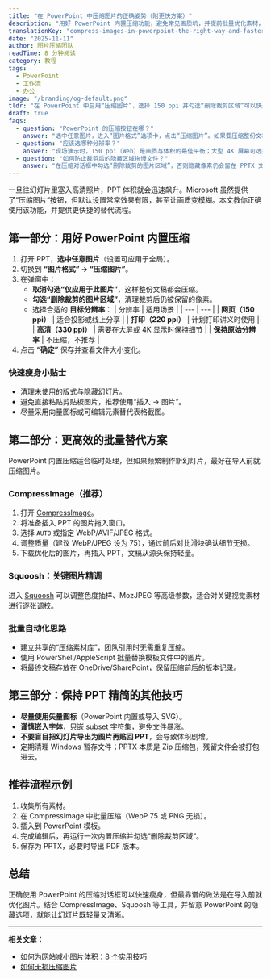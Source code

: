 ```yaml
---
title: "在 PowerPoint 中压缩图片的正确姿势（附更快方案）"
description: "用好 PowerPoint 内置压缩功能，避免常见画质坑，并提前批量优化素材，让演示文稿迅速瘦身。"
translationKey: "compress-images-in-powerpoint-the-right-way-and-faster-alternatives"
date: "2025-11-11"
author: 图片压缩团队
readTime: 8 分钟阅读
category: 教程
tags:
  - PowerPoint
  - 工作流
  - 办公
image: "/branding/og-default.png"
tldr: "在 PowerPoint 中启用“压缩图片”，选择 150 ppi 并勾选“删除裁剪区域”可以快速减小体积；但更理想的做法是在导入前使用 CompressImage 批量压缩。"
draft: true
faqs:
  - question: "PowerPoint 的压缩按钮在哪？"
    answer: "选中任意图片，进入“图片格式”选项卡，点击“压缩图片”。如果要压缩整份文稿，取消勾选“仅应用于此图片”。"
  - question: "应该选哪种分辨率？"
    answer: "现场演示时，150 ppi（Web）是画质与体积的最佳平衡；大型 4K 屏幕可选择 330 ppi（HD）。"
  - question: "如何防止裁剪后的隐藏区域拖慢文件？"
    answer: "在压缩对话框中勾选“删除裁剪的图片区域”，否则隐藏像素仍会留在 PPTX 文件里。"
---
```


一旦往幻灯片里塞入高清照片，PPT 体积就会迅速飙升。Microsoft 虽然提供了“压缩图片”按钮，但默认设置常常效果有限，甚至让画质变模糊。本文教你正确使用该功能，并提供更快捷的替代流程。

## 第一部分：用好 PowerPoint 内置压缩

1. 打开 PPT，**选中任意图片**（设置可应用于全局）。
2. 切换到 **“图片格式” → “压缩图片”**。
3. 在弹窗中：
   - **取消勾选“仅应用于此图片”**，这样整份文稿都会压缩。
   - **勾选“删除裁剪的图片区域”**，清理裁剪后仍被保留的像素。
   - 选择合适的 **目标分辨率**：
     | 分辨率 | 适用场景 |
     | --- | --- |
     | **网页（150 ppi）** | 适合投影或线上分享 | 
     | **打印（220 ppi）** | 计划打印讲义时使用 | 
     | **高清（330 ppi）** | 需要在大屏或 4K 显示时保持细节 | 
     | **保持原始分辨率** | 不压缩，不推荐 |
4. 点击 **“确定”** 保存并查看文件大小变化。

### 快速瘦身小贴士

- 清理未使用的版式与隐藏幻灯片。
- 避免直接粘贴剪贴板图片，推荐使用“插入 → 图片”。
- 尽量采用向量图标或可编辑元素替代表格截图。

## 第二部分：更高效的批量替代方案

PowerPoint 内置压缩适合临时处理，但如果频繁制作新幻灯片，最好在导入前就压缩图片。

### CompressImage（推荐）

1. 打开 [CompressImage](https://www.compressimage.dev/)。
2. 将准备插入 PPT 的图片拖入窗口。
3. 选择 `AUTO` 或指定 WebP/AVIF/JPEG 格式。
4. 调整质量（建议 WebP/JPEG 设为 75），通过前后对比滑块确认细节无损。
5. 下载优化后的图片，再插入 PPT，文稿从源头保持轻量。

### Squoosh：关键图片精调

进入 [Squoosh](https://squoosh.app/) 可以调整色度抽样、MozJPEG 等高级参数，适合对关键视觉素材进行逐张调校。

### 批量自动化思路

- 建立共享的“压缩素材库”，团队引用时无需重复压缩。
- 使用 PowerShell/AppleScript 批量替换模板文件中的图片。
- 将最终文稿存放在 OneDrive/SharePoint，保留压缩前后的版本记录。

## 第三部分：保持 PPT 精简的其他技巧

- **尽量使用矢量图标**（PowerPoint 内置或导入 SVG）。
- **谨慎嵌入字体**，只嵌 subset 字符集，避免文件暴涨。
- **不要盲目把幻灯片导出为图片再贴回 PPT**，会导致体积剧增。
- 定期清理 Windows 暂存文件；PPTX 本质是 Zip 压缩包，残留文件会被打包进去。

## 推荐流程示例

1. 收集所有素材。
2. 在 CompressImage 中批量压缩（WebP 75 或 PNG 无损）。
3. 插入到 PowerPoint 模板。
4. 完成编辑后，再运行一次内置压缩并勾选“删除裁剪区域”。
5. 保存为 PPTX，必要时导出 PDF 版本。

## 总结

正确使用 PowerPoint 的压缩对话框可以快速瘦身，但最靠谱的做法是在导入前就优化图片。结合 CompressImage、Squoosh 等工具，并留意 PowerPoint 的隐藏选项，就能让幻灯片既轻量又清晰。

---

**相关文章：**
- [如何为网站减小图片体积：8 个实用技巧](/zh/blog/reduce-image-file-size-for-the-web-8-proven-techniques)
- [如何无损压缩图片](/zh/blog/how-to-compress-an-image-without-losing-quality)
